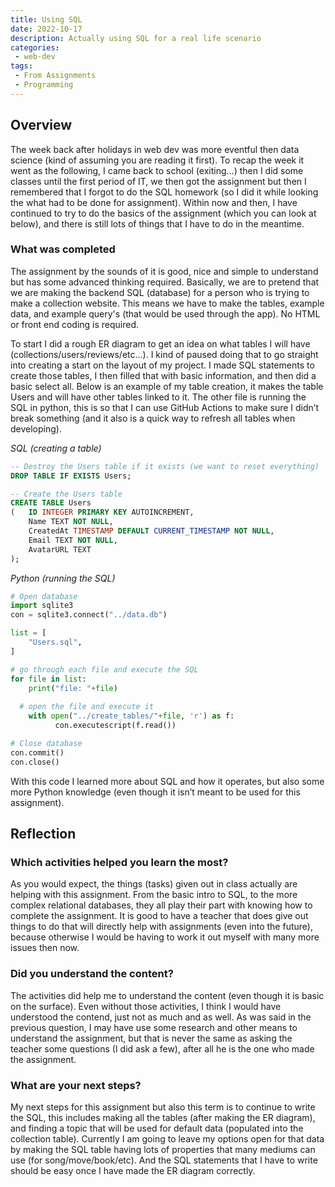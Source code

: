 ```yaml
---
title: Using SQL 
date: 2022-10-17
description: Actually using SQL for a real life scenario 
categories:
 - web-dev 
tags: 
 - From Assignments
 - Programming
---
```


## Overview

The week back after holidays in web dev was more eventful then data science (kind of assuming you are reading it first). To recap the week it went as the following, I came back to school (exiting…) then I did some classes until the first period of IT, we then got the assignment but then I remembered that I forgot to do the SQL homework (so I did it while looking the what had to be done for assignment). Within now and then, I have continued to try to do the basics of the assignment (which you can look at below), and there is still lots of things that I have to do in the meantime.

### What was completed

The assignment by the sounds of it is good, nice and simple to understand but has some advanced thinking required. Basically, we are to pretend that we are making the backend SQL (database) for a person who is trying to make a collection website. This means we have to make the tables, example data, and example query's (that would be used through the app). No HTML or front end coding is required.

To start I did a rough ER diagram to get an idea on what tables I will have (collections/users/reviews/etc…). I kind of paused doing that to go straight into creating a start on the layout of my project. I made SQL statements to create those tables, I then filled that with basic information, and then did a basic select all. Below is an example of my table creation, it makes the table Users and will have other tables linked to it. The other file is running the SQL in python, this is so that I can use GitHub Actions to make sure I didn’t break something (and it also is a quick way to refresh all tables when developing).

*SQL (creating a table)*

```sql
-- Destroy the Users table if it exists (we want to reset everything)
DROP TABLE IF EXISTS Users;

-- Create the Users table
CREATE TABLE Users
(   ID INTEGER PRIMARY KEY AUTOINCREMENT,
    Name TEXT NOT NULL,
    CreatedAt TIMESTAMP DEFAULT CURRENT_TIMESTAMP NOT NULL,
    Email TEXT NOT NULL,
    AvatarURL TEXT
);
```

*Python (running the SQL)*

```python
# Open database
import sqlite3
con = sqlite3.connect("../data.db")

list = [
    "Users.sql",
]

# go through each file and execute the SQL
for file in list:
    print("file: "+file)
    
  # open the file and execute it
    with open("../create_tables/"+file, 'r') as f:
          con.executescript(f.read())

# Close database
con.commit()
con.close()
```

With this code I learned more about SQL and how it operates, but also some more Python knowledge (even though it isn’t meant to be used for this assignment).

## Reflection

### Which activities helped you learn the most?

As you would expect, the things (tasks) given out in class actually are helping with this assignment. From the basic intro to SQL, to the more complex relational databases, they all play their part with knowing how to complete the assignment. It is good to have a teacher that does give out things to do that will directly help with assignments (even into the future), because otherwise I would be having to work it out myself with many more issues then now.

### Did you understand the content?

The activities did help me to understand the content (even though it is basic on the surface). Even without those activities, I think I would have understood the contend, just not as much and as well. As was said in the previous question, I may have use some research and other means to understand the assignment, but that is never the same as asking the teacher some questions (I did ask a few), after all he is the one who made the assignment.

### What are your next steps?

My next steps for this assignment but also this term is to continue to write the SQL, this includes making all the tables (after making the ER diagram), and finding a topic that will be used for default data (populated into the collection table). Currently I am going to leave my options open for that data by  making the SQL table having lots of properties that many mediums can use (for song/move/book/etc). And the SQL statements that I have to write should be easy once I have made the ER diagram correctly.
